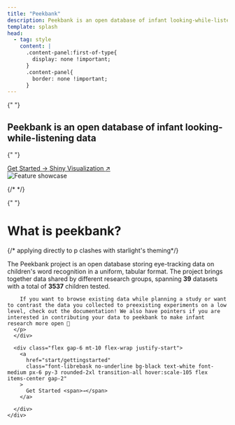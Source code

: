 ```yaml
---
title: "Peekbank"
description: Peekbank is an open database of infant looking-while-listening data
template: splash
head:
  - tag: style
    content: |
      .content-panel:first-of-type{
        display: none !important;
      }
      .content-panel{
        border: none !important;
      }
---
```



<div class="flex flex-col items-center text-center max-w-4xl mx-auto sm:px-2 md:px-8 grid-pattern">

{" "}

<RotatingGallery client:load />
<h2 class="font-librebask leading-normal text-2xl md:text-3xl lg:text-4xl mt-8 sm:mt-16 mb-8 font-black text-gray-900 dark:text-white">
  Peekbank is an open database of infant <wbr />looking-while-listening data
</h2>

{" "}

<div class="flex gap-6 mb-16 flex-wrap justify-center">
  <a
    href="start/gettingstarted"
    class="font-librebask no-underline bg-black text-white font-medium px-8 py-4 rounded-2xl transition-all hover:scale-105 flex items-center gap-2"
  >
    Get Started <span>→</span>
  </a>
  <a
    href="shiny"
    class="hidden sm:block no-underline bg-gray-100 hover:bg-gray-200 text-gray-700 font-medium px-8 py-4 rounded-2xl transition-all hover:scale-105 flex items-center gap-2"
  >
    Shiny Visualization <span>↗</span>
  </a>
</div>
<Image
  src={peekbankVis}
  width={3000}
  height={1800}
  alt="Feature showcase"
  class="w-full max-w-2xl border-3 sm:border-4 border-black rounded-lg p-4 mb-20"
/>

{/* <Stats /> */}

{" "}

  <div class="max-w-2xl flex-col items-start">
    <div class="transform text-start">
      <h1 class="font-librebask">What is peekbank?</h1>
      <div class="sm:text-lg"> {/* applying directly to p clashes with starlight's theming*/}
      <p>
        The Peekbank project is an open database storing
        eye-tracking data on children's word recognition in a uniform, tabular format. The project brings together data shared by different research groups, spanning <strong>39</strong> datasets with a total of <strong>3537</strong> children tested.
        
        If you want to browse existing data while planning a study or want to contrast the data you collected to preexisting experiments on a low level, check out the documentation! We also have pointers if you are interested in contributing your data to peekbank to make infant research more open 🦝
      </p>
      </div>

      <div class="flex gap-6 mt-10 flex-wrap justify-start">
        <a
          href="start/gettingstarted"
          class="font-librebask no-underline bg-black text-white font-medium px-6 py-3 rounded-2xl transition-all hover:scale-105 flex items-center gap-2"
        >
          Get Started <span>→</span>
        </a>
      
      </div>
    </div>
  </div>

</div>

